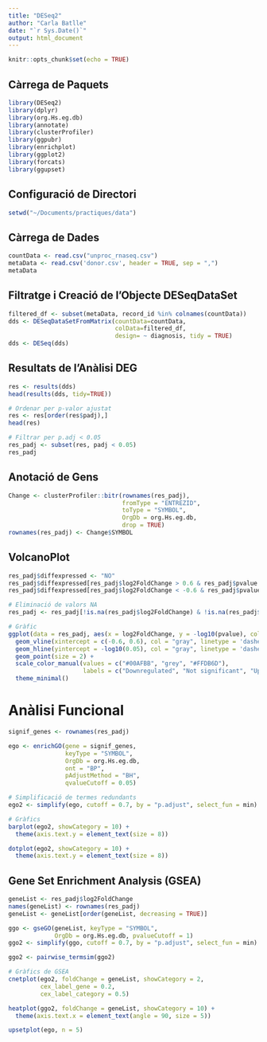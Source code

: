 ```yaml
---
title: "DESeq2"
author: "Carla Batlle"
date: "`r Sys.Date()`"
output: html_document
---
```


```r
knitr::opts_chunk$set(echo = TRUE)
```

## Càrrega de Paquets

```r
library(DESeq2)
library(dplyr)
library(org.Hs.eg.db)
library(annotate)
library(clusterProfiler)
library(ggpubr)
library(enrichplot)
library(ggplot2)
library(forcats)
library(ggupset)

```

## Configuració de Directori

```r
setwd("~/Documents/practiques/data")

```

## Càrrega de Dades

```r
countData <- read.csv("unproc_rnaseq.csv")
metaData <- read.csv('donor.csv', header = TRUE, sep = ",")
metaData

```

## Filtratge i Creació de l'Objecte DESeqDataSet

```r
filtered_df <- subset(metaData, record_id %in% colnames(countData))
dds <- DESeqDataSetFromMatrix(countData=countData, 
                              colData=filtered_df, 
                              design= ~ diagnosis, tidy = TRUE)
dds <- DESeq(dds)

```

## Resultats de l'Anàlisi DEG

```r
res <- results(dds)
head(results(dds, tidy=TRUE))

# Ordenar per p-valor ajustat
res <- res[order(res$padj),]
head(res)

# Filtrar per p.adj < 0.05
res_padj <- subset(res, padj < 0.05)
res_padj

```

## Anotació de Gens

```r
Change <- clusterProfiler::bitr(rownames(res_padj),
                                fromType = "ENTREZID",
                                toType = "SYMBOL",
                                OrgDb = org.Hs.eg.db,
                                drop = TRUE)
rownames(res_padj) <- Change$SYMBOL

```

## VolcanoPlot

```r
res_padj$diffexpressed <- "NO"
res_padj$diffexpressed[res_padj$log2FoldChange > 0.6 & res_padj$pvalue < 0.05] <- "UP"
res_padj$diffexpressed[res_padj$log2FoldChange < -0.6 & res_padj$pvalue < 0.05] <- "DOWN"

# Eliminació de valors NA
res_padj <- res_padj[!is.na(res_padj$log2FoldChange) & !is.na(res_padj$pvalue), ]

# Gràfic
ggplot(data = res_padj, aes(x = log2FoldChange, y = -log10(pvalue), col = diffexpressed)) +
  geom_vline(xintercept = c(-0.6, 0.6), col = "gray", linetype = 'dashed') +
  geom_hline(yintercept = -log10(0.05), col = "gray", linetype = 'dashed') +
  geom_point(size = 2) +
  scale_color_manual(values = c("#00AFBB", "grey", "#FFDB6D"), 
                     labels = c("Downregulated", "Not significant", "Upregulated")) +
  theme_minimal()

```

# Anàlisi Funcional
```r
signif_genes <- rownames(res_padj)

ego <- enrichGO(gene = signif_genes,
                keyType = "SYMBOL",
                OrgDb = org.Hs.eg.db,
                ont = "BP",
                pAdjustMethod = "BH",
                qvalueCutoff = 0.05)

# Simplificació de termes redundants
ego2 <- simplify(ego, cutoff = 0.7, by = "p.adjust", select_fun = min)

# Gràfics
barplot(ego2, showCategory = 10) +
  theme(axis.text.y = element_text(size = 8))

dotplot(ego2, showCategory = 10) +
  theme(axis.text.y = element_text(size = 8))

```

## Gene Set Enrichment Analysis (GSEA)
```r
geneList <- res_padj$log2FoldChange
names(geneList) <- rownames(res_padj)
geneList <- geneList[order(geneList, decreasing = TRUE)]

ggo <- gseGO(geneList, keyType = "SYMBOL",
             OrgDb = org.Hs.eg.db, pvalueCutoff = 1)
ggo2 <- simplify(ggo, cutoff = 0.7, by = "p.adjust", select_fun = min)

ggo2 <- pairwise_termsim(ggo2)

# Gràfics de GSEA
cnetplot(ego2, foldChange = geneList, showCategory = 2,
         cex_label_gene = 0.2,
         cex_label_category = 0.5)

heatplot(ggo2, foldChange = geneList, showCategory = 10) +
  theme(axis.text.x = element_text(angle = 90, size = 5))

upsetplot(ego, n = 5)

```
